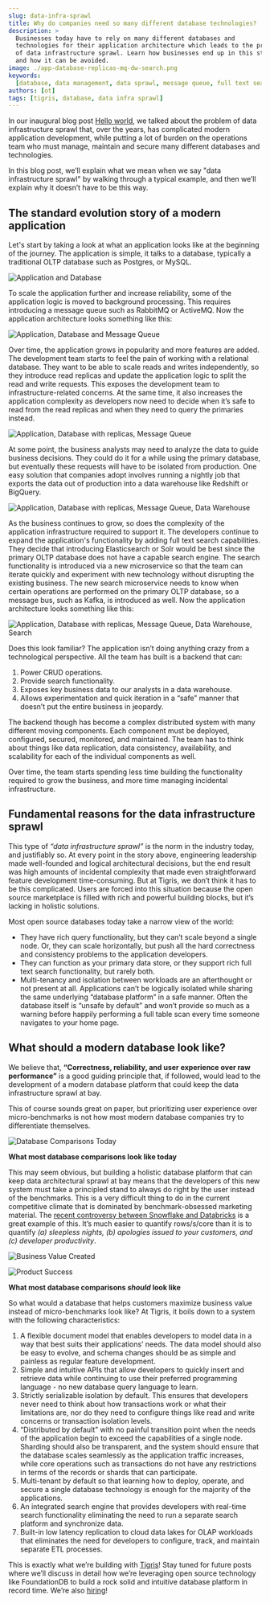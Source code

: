 ```yaml
---
slug: data-infra-sprawl
title: Why do companies need so many different database technologies?
description: >
  Businesses today have to rely on many different databases and
  technologies for their application architecture which leads to the problem
  of data infrastructure sprawl. Learn how businesses end up in this state,
  and how it can be avoided.
image: ./app-database-replicas-mq-dw-search.png
keywords:
  [database, data management, data sprawl, message queue, full text search]
authors: [ot]
tags: [tigris, database, data infra sprawl]
---
```


In our inaugural blog post [Hello world](/hello-world), we
talked about the problem of data infrastructure sprawl that, over the years,
has complicated modern application development, while putting a lot of
burden on the operations team who must manage, maintain and secure many
different databases and technologies.

In this blog post, we’ll explain what we mean when we say "data
infrastructure sprawl" by walking through a typical example, and then we’ll
explain why it doesn’t have to be this way.

## The standard evolution story of a modern application

Let's start by taking a look at what an application looks like at the
beginning of the journey. The application is simple, it talks to a database,
typically a traditional OLTP database such as Postgres, or MySQL.

<div style={{textAlign: 'center'}}>

![Application and Database](./app-database.png)

</div>

To scale the application further and increase reliability, some of the
application logic is moved to background processing. This requires
introducing a message queue such as RabbitMQ or ActiveMQ. Now the application
architecture looks something like this:

<div style={{textAlign: 'center'}}>

![Application, Database and Message Queue](./app-database-mq.png)

</div>

Over time, the application grows in popularity and more features are added.
The development team starts to feel the pain of working with a relational
database. They want to be able to scale reads and writes independently, so
they introduce read replicas and update the application logic to split the
read and write requests. This exposes the development team to
infrastructure-related concerns. At the same time, it also increases the
application complexity as developers now need to decide when it’s safe to
read from the read replicas and when they need to query the primaries instead.

<div style={{textAlign: 'center'}}>

![Application, Database with replicas, Message Queue](./app-database-replicas-mq.png)

</div>

At some point, the business analysts may need to analyze the data to guide
business decisions. They could do it for a while using the primary database,
but eventually these requests will have to be isolated from production. One
easy solution that companies adopt involves running a nightly job that
exports the data out of production into a data warehouse like Redshift or
BigQuery.

<div style={{textAlign: 'center'}}>

![Application, Database with replicas, Message Queue, Data Warehouse](./app-database-replicas-mq-dw.png)

</div>

As the business continues to grow, so does the complexity of the application
infrastructure required to support it. The developers continue to expand the
application's functionality by adding full text search capabilities. They
decide that introducing Elasticsearch or Solr would be best since the
primary OLTP database does not have a capable search engine. The search
functionality is introduced via a new microservice so that the team can
iterate quickly and experiment with new technology without disrupting the
existing business. The new search microservice needs to know when certain
operations are performed on the primary OLTP database, so a message bus,
such as Kafka, is introduced as well. Now the application architecture looks
something like this:

<div style={{textAlign: 'center'}}>

![Application, Database with replicas, Message Queue, Data Warehouse, Search](./app-database-replicas-mq-dw-search.png)

</div>

Does this look familiar? The application isn’t doing anything crazy from a
technological perspective. All the team has built is a backend that can:

1. Power CRUD operations.
2. Provide search functionality.
3. Exposes key business data to our analysts in a data warehouse.
4. Allows experimentation and quick iteration in a “safe” manner that
   doesn’t put the entire business in jeopardy.

The backend though has become a complex distributed system with many different
moving components. Each component must be deployed, configured, secured,
monitored, and maintained. The team has to think about things like data
replication, data consistency, availability, and scalability for each of the
individual components as well.

Over time, the team starts spending less time building the functionality
required to grow the business, and more time managing incidental infrastructure.

## Fundamental reasons for the data infrastructure sprawl

This type of _“data infrastructure sprawl”_ is the norm in the industry today,
and justifiably so. At every point in the story above, engineering
leadership made well-founded and logical architectural decisions, but the
end result was high amounts of incidental complexity that made even
straightforward feature development time-consuming. But at Tigris, we don’t
think it has to be this complicated. Users are forced into this situation
because the open source marketplace is filled with rich and powerful
building blocks, but it’s lacking in holistic solutions.

Most open source databases today take a narrow view of the world:

- They have rich query functionality, but they can’t scale beyond a single
  node. Or, they can scale horizontally, but push all the hard correctness and
  consistency problems to the application developers.
- They can function as your primary data store, or they support rich full text
  search functionality, but rarely both.
- Multi-tenancy and isolation between workloads are an afterthought or not
  present at all. Applications can’t be logically isolated while sharing the
  same underlying “database platform” in a safe manner. Often the database
  itself is “unsafe by default” and won’t provide so much as a warning before
  happily performing a full table scan every time someone navigates to your
  home page.

## What should a modern database look like?

We believe that, **“Correctness, reliability, and user experience over raw
performance”** is a good guiding principle that, if followed, would lead to
the development of a modern database platform that could keep the data
infrastructure sprawl at bay.

This of course sounds great on paper, but prioritizing user experience over
micro-benchmarks is not how most modern database companies try to
differentiate themselves.

<div style={{textAlign: 'center'}}>

![Database Comparisons Today](./database-comparisons.png)

**What most database comparisons look like today**

</div>

This may seem obvious, but building a holistic database platform that can
keep data architectural sprawl at bay means that the developers of this new
system must take a principled stand to always do right by the user instead
of the benchmarks. This is a very difficult thing to do in the current
competitive climate that is dominated by benchmark-obsessed marketing
material. The
[recent controversy between Snowflake and Databricks](https://www.snowflake.com/blog/industry-benchmarks-and-competing-with-integrity/)
is a great example of this. It’s much easier to quantify rows/s/core than it
is to quantify _(a) sleepless nights, (b) apologies issued to your customers,
and (c) developer productivity_.

<div style={{textAlign: 'center'}}>

![Business Value Created](./business-value-comparisons.png)

![Product Success](./product-success-comparisons.png)

**What most database comparisons _should_ look like**

</div>

So what would a database that helps customers maximize business value
instead of micro-benchmarks look like? At Tigris, it boils down to a system
with the following characteristics:

1. A flexible document model that enables developers to model data in a way
   that best suits their applications’ needs. The data model should also be easy
   to evolve, and schema changes should be as simple and painless as regular
   feature development.
2. Simple and intuitive APIs that allow developers to quickly insert and
   retrieve data while continuing to use their preferred programming language -
   no new database query language to learn.
3. Strictly serializable isolation by default. This ensures that developers
   never need to think about how transactions work or what their limitations
   are, nor do they need to configure things like read and write concerns or
   transaction isolation levels.
4. “Distributed by default” with no painful transition point when the needs
   of the application begin to exceed the capabilities of a single node.
   Sharding should also be transparent, and the system should ensure that the
   database scales seamlessly as the application traffic increases, while core
   operations such as transactions do not have any restrictions in terms of the
   records or shards that can participate.
5. Multi-tenant by default so that learning how to deploy, operate, and
   secure a single database technology is enough for the majority of the
   applications.
6. An integrated search engine that provides developers with real-time
   search functionality eliminating the need to run a separate search platform
   and synchronize data.
7. Built-in low latency replication to cloud data lakes for OLAP workloads
   that eliminates the need for developers to configure, track, and maintain
   separate ETL processes.

This is exactly what we’re building with
[Tigris](https://github.com/tigrisdata/tigris)! Stay tuned for future posts
where we’ll discuss in detail how we’re leveraging open source technology
like FoundationDB to build a rock solid and intuitive database platform in
record time. We’re also [hiring](https://jobs.lever.co/tigris)!
